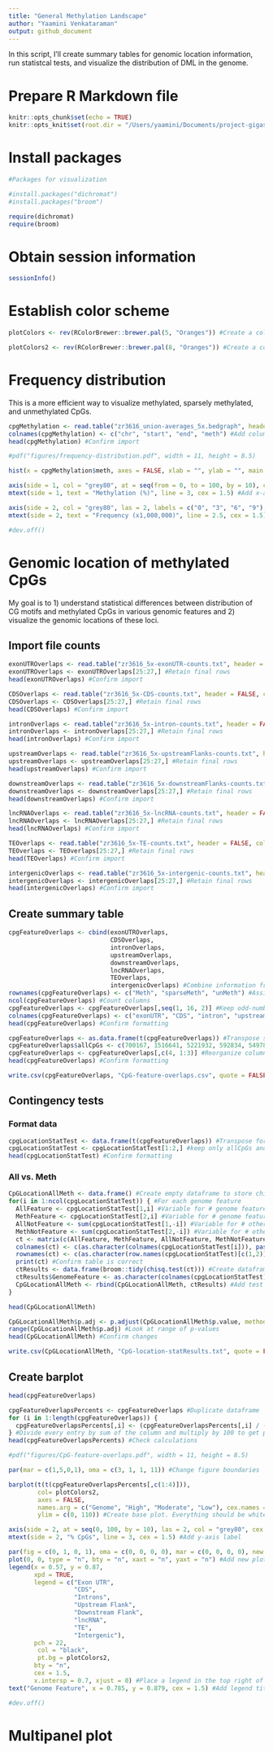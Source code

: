 ```yaml
---
title: "General Methylation Landscape"
author: "Yaamini Venkataraman"
output: github_document
---
```


In this script, I'll create summary tables for genomic location information, run statistcal tests, and visualize the distribution of DML in the genome.

# Prepare R Markdown file

```r
knitr::opts_chunk$set(echo = TRUE)
knitr::opts_knit$set(root.dir = "/Users/yaamini/Documents/project-gigas-oa-meth/output/09-methylation-landscape/") #Set root directory
```

# Install packages

```r
#Packages for visualization

#install.packages("dichromat")
#install.packages("broom")

require(dichromat)
require(broom)
```

# Obtain session information

```r
sessionInfo()
```

# Establish color scheme

```r
plotColors <- rev(RColorBrewer::brewer.pal(5, "Oranges")) #Create a color palette for the barplots. Use 5 purple shades from RColorBrewer. Reverse the order so the darkest shade is used first.
```

```r
plotColors2 <- rev(RColorBrewer::brewer.pal(8, "Oranges")) #Create a color palette for the barplots. Use 5 purple shades from RColorBrewer. Reverse the order so the darkest shade is used first.
```


# Frequency distribution

This is a more efficient way to visualize methylated, sparsely methylated, and unmethylated CpGs.

```r
cpgMethylation <- read.table("zr3616_union-averages_5x.bedgraph", header = FALSE, sep = "\t") #Import  bedgraph with percent methylation information for all CpGs with 5x coverage in each sample
colnames(cpgMethylation) <- c("chr", "start", "end", "meth") #Add column names
head(cpgMethylation) #Confirm import
```

```r
#pdf("figures/frequency-distribution.pdf", width = 11, height = 8.5)

hist(x = cpgMethylation$meth, axes = FALSE, xlab = "", ylab = "", main = "", col = plotColors[4], xaxs = "i", yaxs = "i") #Create base plot

axis(side = 1, col = "grey80", at = seq(from = 0, to = 100, by = 10), cex.axis = 1.2) #Add x-axis
mtext(side = 1, text = "Methylation (%)", line = 3, cex = 1.5) #Add x-axis label

axis(side = 2, col = "grey80", las = 2, labels = c("0", "3", "6", "9"), at = c(0, 3e+06, 6e+06, 9e+06), cex.axis = 1.2) #add y-axis
mtext(side = 2, text = "Frequency (x1,000,000)", line = 2.5, cex = 1.5) #Add y-axis label

#dev.off()
```

# Genomic location of methylated CpGs

My goal is to 1) understand statistical differences between distribution of CG motifs and methylated CpGs in various genomic features and 2) visualize the genomic locations of these loci.

## Import file counts

```r
exonUTROverlaps <- read.table("zr3616_5x-exonUTR-counts.txt", header = FALSE, col.names = c("counts", "filename")) #Import file with all file overlaps
exonUTROverlaps <- exonUTROverlaps[25:27,] #Retain final rows
head(exonUTROverlaps) #Confirm import
```

```r
CDSOverlaps <- read.table("zr3616_5x-CDS-counts.txt", header = FALSE, col.names = c("counts", "filename")) #Import file with all file overlaps
CDSOverlaps <- CDSOverlaps[25:27,] #Retain final rows
head(CDSOverlaps) #Confirm import
```

```r
intronOverlaps <- read.table("zr3616_5x-intron-counts.txt", header = FALSE, col.names = c("counts", "filename")) #Import file with all file overlaps
intronOverlaps <- intronOverlaps[25:27,] #Retain final rows
head(intronOverlaps) #Confirm import
```

```r
upstreamOverlaps <- read.table("zr3616_5x-upstreamFlanks-counts.txt", header = FALSE, col.names = c("counts", "filename")) #Import file with all file overlaps
upstreamOverlaps <- upstreamOverlaps[25:27,] #Retain final rows
head(upstreamOverlaps) #Confirm import
```

```r
downstreamOverlaps <- read.table("zr3616_5x-downstreamFlanks-counts.txt", header = FALSE, col.names = c("counts", "filename")) #Import file with all file overlaps
downstreamOverlaps <- downstreamOverlaps[25:27,] #Retain final rows
head(downstreamOverlaps) #Confirm import
```
```r
lncRNAOverlaps <- read.table("zr3616_5x-lncRNA-counts.txt", header = FALSE, col.names = c("counts", "filename")) #Import file with all file overlaps
lncRNAOverlaps <- lncRNAOverlaps[25:27,] #Retain final rows
head(lncRNAOverlaps) #Confirm import
```

```r
TEOverlaps <- read.table("zr3616_5x-TE-counts.txt", header = FALSE, col.names = c("counts", "filename")) #Import file with all file overlaps
TEOverlaps <- TEOverlaps[25:27,] #Retain final rows
head(TEOverlaps) #Confirm import
```

```r
intergenicOverlaps <- read.table("zr3616_5x-intergenic-counts.txt", header = FALSE, col.names = c("counts", "filename")) #Import file with all file overlaps
intergenicOverlaps <- intergenicOverlaps[25:27,] #Retain final rows
head(intergenicOverlaps) #Confirm import
```

## Create summary table

```r
cpgFeatureOverlaps <- cbind(exonUTROverlaps,
                            CDSOverlaps,
                            intronOverlaps,
                            upstreamOverlaps,
                            downstreamOverlaps,
                            lncRNAOverlaps,
                            TEOverlaps,
                            intergenicOverlaps) #Combine information from all genome features
rownames(cpgFeatureOverlaps) <- c("Meth", "sparseMeth", "unMeth") #Assign row names
ncol(cpgFeatureOverlaps) #Count columns
cpgFeatureOverlaps <- cpgFeatureOverlaps[,seq(1, 16, 2)] #Keep odd-numbered columns (counts)
colnames(cpgFeatureOverlaps) <- c("exonUTR", "CDS", "intron", "upstream", "downstream", "lncRNA", "TE", "intergenic") #Add column names
head(cpgFeatureOverlaps) #Confirm formatting
```

```r
cpgFeatureOverlaps <- as.data.frame(t(cpgFeatureOverlaps)) #Transpose so column names are row names
cpgFeatureOverlaps$allCpGs <- c(700167, 1516641, 5221932, 592834, 549787, 454393, 5424483, 4730728) #Add CpG motif overlap information
cpgFeatureOverlaps <- cpgFeatureOverlaps[,c(4, 1:3)] #Reorganize columns
head(cpgFeatureOverlaps) #Confirm formatting
```

```r
write.csv(cpgFeatureOverlaps, "CpG-feature-overlaps.csv", quote = FALSE, row.names = TRUE) #Save data
```

## Contingency tests

### Format data

```r
cpgLocationStatTest <- data.frame(t(cpgFeatureOverlaps)) #Transpose for statistical testing
cpgLocationStatTest <- cpgLocationStatTest[1:2,] #keep only allCpGs and Meth data
head(cpgLocationStatTest) #Confirm formatting
```

### All vs. Meth

```r
CpGLocationAllMeth <- data.frame() #Create empty dataframe to store chi-squared results
for(i in 1:ncol(cpgLocationStatTest)) { #For each genome feature
  AllFeature <- cpgLocationStatTest[1,i] #Variable for # genome feature overlaps for genomic CpGs with data
  MethFeature <- cpgLocationStatTest[2,i] #Variable for # genome feature overlaps for methylated CpGs
  AllNotFeature <- sum(cpgLocationStatTest[1,-i]) #Variable for # other CpG types for genomic CpGs with data
  MethNotFeature <- sum(cpgLocationStatTest[2,-i]) #Variable for # other CpG types for methylated CpGs
  ct <- matrix(c(AllFeature, MethFeature, AllNotFeature, MethNotFeature), ncol = 2) #Create contingency table
  colnames(ct) <- c(as.character(colnames(cpgLocationStatTest[i])), paste0("Not", colnames(cpgLocationStatTest[i]))) #Assign column names: type, not type
  rownames(ct) <- c(as.character(row.names(cpgLocationStatTest)[c(1,2)])) #Assign row names: genomic CpGs with data, methylated CpGs
  print(ct) #Confirm table is correct
  ctResults <- data.frame(broom::tidy(chisq.test(ct))) #Create dataframe storing chi-sq stats results. Use broom::tidy to extract results from test output
  ctResults$GenomeFeature <- as.character(colnames(cpgLocationStatTest)[i]) #Add CpG type to results
  CpGLocationAllMeth <- rbind(CpGLocationAllMeth, ctResults) #Add test statistics to master table
}
```

```r
head(CpGLocationAllMeth)
```


```r
CpGLocationAllMeth$p.adj <- p.adjust(CpGLocationAllMeth$p.value, method = "fdr") #Correct p-value using FDR
range(CpGLocationAllMeth$p.adj) #Look at range of p-values
head(CpGLocationAllMeth) #Confirm changes
```

```r
write.csv(CpGLocationAllMeth, "CpG-location-statResults.txt", quote = FALSE, row.names = TRUE) #Save statistical output
```

## Create barplot

```r
head(cpgFeatureOverlaps)
```

```r
cpgFeatureOverlapsPercents <- cpgFeatureOverlaps #Duplicate dataframe
for (i in 1:length(cpgFeatureOverlaps)) {
  cpgFeatureOverlapsPercents[,i] <- (cpgFeatureOverlapsPercents[,i] / (sum(cpgFeatureOverlapsPercents[,i]))) * 100
} #Divide every entry by sum of the column and multiply by 100 to get percentages. Do not include gene information
head(cpgFeatureOverlapsPercents) #Check calculations
```

```r
#pdf("figures/CpG-feature-overlaps.pdf", width = 11, height = 8.5)

par(mar = c(1,5,0,1), oma = c(3, 1, 1, 11)) #Change figure boundaries

barplot(t(t(cpgFeatureOverlapsPercents[,c(1:4)])), 
        col= plotColors2, 
        axes = FALSE, 
        names.arg = c("Genome", "High", "Moderate", "Low"), cex.names = 1.5,
        ylim = c(0, 110)) #Create base plot. Everything should be white. Do not plot axes. Include sequencing type as labels and set size. Set y-axis specs. 

axis(side = 2, at = seq(0, 100, by = 10), las = 2, col = "grey80", cex.axis = 1.2) #Add y-axis
mtext(side = 2, "% CpGs", line = 3, cex = 1.5) #Add y-axis label

par(fig = c(0, 1, 0, 1), oma = c(0, 0, 0, 0), mar = c(0, 0, 0, 0), new = TRUE) #Create new plot
plot(0, 0, type = "n", bty = "n", xaxt = "n", yaxt = "n") #Add new plot on top of current plot
legend(x = 0.57, y = 0.87, 
       xpd = TRUE,
       legend = c("Exon UTR", 
                  "CDS", 
                  "Introns", 
                  "Upstream Flank", 
                  "Downstream Flank", 
                  "lncRNA", 
                  "TE", 
                  "Intergenic"),
       pch = 22, 
        col = "black", 
        pt.bg = plotColors2,
       bty = "n",
       cex = 1.5, 
       x.intersp = 0.7, xjust = 0) #Place a legend in the top right of the figure with no box
text("Genome Feature", x = 0.785, y = 0.879, cex = 1.5) #Add legend title that is aligned with legend

#dev.off()
```


# Multipanel plot